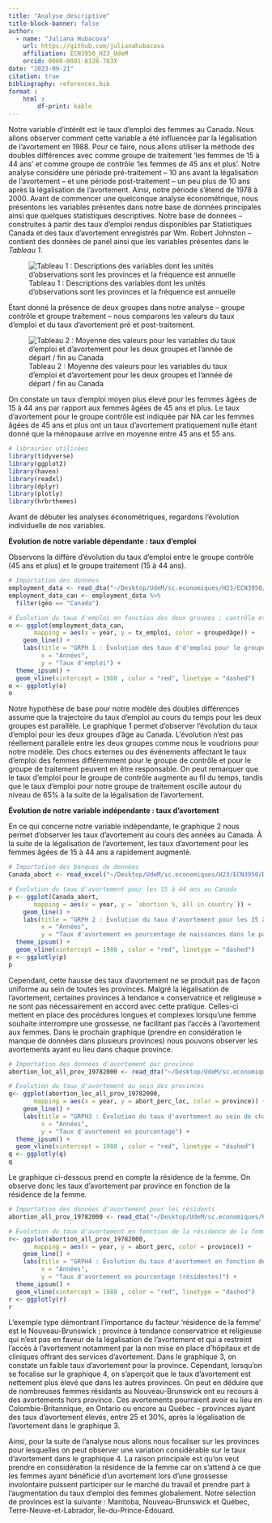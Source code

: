 ```yaml
---
title: "Analyse descriptive"
title-block-banner: false
author:
  - name: "Juliana Hubacova"
    url: https://github.com/julianahubacova
    affiliation: ECN3950_H23_UdeM
    orcid: 0000-0001-8128-783X
date: "2023-09-21"
citation: true
bibliography: references.bib
format :
    html : 
        df-print: kable
---
```


Notre variable d'intérêt est le taux d'emploi des femmes au Canada. Nous allons observer comment cette variable a été influencée par la légalisation de l'avortement en 1988. Pour ce faire, nous allons utiliser la méthode des doubles différences avec comme groupe de traitement 'les femmes de 15 à 44 ans' et comme groupe de contrôle 'les femmes de 45 ans et plus'. Notre analyse considère une période pré-traitement -- 10 ans avant la légalisation de l'avortement -- et une période post-traitement -- un peu plus de 10 ans après la légalisation de l'avortement. Ainsi, notre période s'étend de 1978 à 2000. Avant de commencer une quelconque analyse économétrique, nous présentons les variables présentes dans notre base de données principales ainsi que quelques statistiques descriptives. Notre base de données -- construites à partir des taux d'emploi rendus disponibles par Statistiques Canada et des taux d'avortement enregistrés par Wm. Robert Johnston -- contient des données de panel ainsi que les variables présentes dans le *Tableau 1*.

![Tableau 1 : Descriptions des variables dont les unités d'observations sont les provinces et la fréquence est annuelle](images/Table1.png){fig-align="center"}

Étant donné la présence de deux groupes dans notre analyse -- groupe contrôle et groupe traitement -- nous comparons les valeurs du taux d'emploi et du taux d'avortement pré et post-traitement.

![Tableau 2 : Moyenne des valeurs pour les variables du taux d'emploi et d'avortement pour les deux groupes et l'année de départ / fin au Canada](images/Table2.png)

On constate un taux d'emploi moyen plus élevé pour les femmes âgées de 15 à 44 ans par rapport aux femmes âgées de 45 ans et plus. Le taux d'avortement pour le groupe contrôle est indiquée par NA car les femmes âgées de 45 ans et plus ont un taux d'avortement pratiquement nulle étant donné que la ménopause arrive en moyenne entre 45 ans et 55 ans.

```r
# librairies utilisées
library(tidyverse)
library(ggplot2)
library(haven)
library(readxl)
library(dplyr)
library(plotly)
library(hrbrthemes)
```

Avant de débuter les analyses économétriques, regardons l'évolution individuelle de nos variables.

**Évolution de notre variable dépendante : taux d'emploi**

Observons la différe d'évolution du taux d'emploi entre le groupe contrôle (45 ans et plus) et le groupe traitement (15 à 44 ans).

```r
# Importation des données
employment_data <- read_dta("~/Desktop/UdeM/sc.economiques/H23/ECN3950/Data/employment_data.dta")
employment_data_can <- employment_data %>% 
  filter(géo == "Canada")

# Évolution du taux d'emploi en fonction des deux groupes ; contrôle et traitement
o <- ggplot(employment_data_can,
       mapping = aes(x = year, y = tx_emploi, color = groupedâge)) +
    geom_line() +
    labs(title = "GRPH 1 : Évolution des taux d'd'emploi pour le groupe contrôle et traitement",
         x = "Années",
         y = "Taux d'emploi") +
  theme_ipsum() +
  geom_vline(xintercept = 1988 , color = "red", linetype = "dashed")
o <- ggplotly(o)
o

```

Notre hypothèse de base pour notre modèle des doubles différences assume que la trajectoire du taux d'emploi au cours du temps pour les deux groupes est parallèle. Le graphique 1 permet d'observer l'évolution du taux d'emploi pour les deux groupes d'âge au Canada. L'évolution n'est pas réellement parallèle entre les deux groupes comme nous le voudrions pour notre modèle. Des chocs externes ou des événements affectant le taux d'emploi des femmes différemment pour le groupe de contrôle et pour le groupe de traitement peuvent en être responsable. On peut remarquer que le taux d'emploi pour le groupe de contrôle augmente au fil du temps, tandis que le taux d'emploi pour notre groupe de traitement oscille autour du niveau de 65% à la suite de la légalisation de l'avortement.

**Évolution de notre variable indépendante : taux d'avortement**

En ce qui concerne notre variable indépendante, le graphique 2 nous permet d'observer les taux d'avortement au cours des années au Canada. À la suite de la légalisation de l'avortement, les taux d'avortement pour les femmes âgées de 15 à 44 ans a rapidement augmenté.

```r
# Importation des banques de données
Canada_abort <- read_excel("~/Desktop/UdeM/sc.economiques/H23/ECN3950/Data/Canada_abort.xlsx")

# Évolution du taux d'avortement pour les 15 à 44 ans au Canada
p <- ggplot(Canada_abort,
       mapping = aes(x = year, y = `abortion %, all in country`)) +
    geom_line() +
    labs(title = "GRPH 2 : Évolution du taux d'avortement pour les 15 à 44 ans au Canada",
         x = "Années",
         y = "Taux d'avortement en pourcentage de naissances dans le pays") +
  theme_ipsum() +
  geom_vline(xintercept = 1988 , color = "red", linetype = "dashed")
p <- ggplotly(p)
p
```

Cependant, cette hausse des taux d'avortement ne se produit pas de façon uniforme au sein de toutes les provinces. Malgré la légalisation de l'avortement, certaines provinces à tendance « conservatrice et religieuse » ne sont pas nécessairement en accord avec cette pratique. Celles-ci mettent en place des procédures longues et complexes lorsqu'une femme souhaite interrompre une grossesse, ne facilitant pas l'accès à l'avortement aux femmes. Dans le prochain graphique (prendre en considération le manque de données dans plusieurs provinces) nous pouvons observer les avortements ayant eu lieu dans chaque province.

```r
# Importation des données d'avortement par province
abortion_loc_all_prov_19782000 <- read_dta("~/Desktop/UdeM/sc.economiques/H23/ECN3950/Data/abortion__loc_all_prov_19782000.dta")

# Évolution du taux d'avortement au sein des provinces
q<- ggplot(abortion_loc_all_prov_19782000,
       mapping = aes(x = year, y = abort_perc_loc, color = province)) +
    geom_line() +
    labs(title = "GRPH3 : Évolution du taux d'avortement au sein de chaque province",
         x = "Années",
         y = "Taux d'avortement en pourcentage") +
  theme_ipsum() +
  geom_vline(xintercept = 1988 , color = "red", linetype = "dashed")
q <- ggplotly(q)
q

```

Le graphique ci-dessous prend en compte la résidence de la femme. On observe donc les taux d'avortement par province en fonction de la résidence de la femme.

```r
# Importation des données d'avortement pour les résidents
abortion_all_prov_19782000 <- read_dta("~/Desktop/UdeM/sc.economiques/H23/ECN3950/Data/abortion_all_prov_19782000.dta")

# Évolution du taux d'avortement en fonction de la résidence de la femme
r<- ggplot(abortion_all_prov_19782000,
       mapping = aes(x = year, y = abort_perc, color = province)) +
    geom_line() +
    labs(title = "GRPH4 : Évolution du taux d'avortement en fonction de la résidence de la femme",
         x = "Années",
         y = "Taux d'avortement en pourcentage (résidentes)") +
  theme_ipsum() +
  geom_vline(xintercept = 1988 , color = "red", linetype = "dashed")
r <- ggplotly(r)
r
```

L'exemple type démontrant l'importance du facteur 'résidence de la femme' est le Nouveau-Brunswick ; province à tendance conservatrice et religieuse qui n'est pas en faveur de la légalisation de l'avortement et qui a restreint l'accès à l'avortement notamment par la non mise en place d'hôpitaux et de cliniques offrant des services d'avortement. Dans le graphique 3, on constate un faible taux d'avortement pour la province. Cependant, lorsqu'on se focalise sur le graphique 4, on s'aperçoit que le taux d'avortement est nettement plus élevé que dans les autres provinces. On peut en déduire que de nombreuses femmes résidants au Nouveau-Brunswick ont eu recours à des avortements hors province. Ces avortements pourraient avoir eu lieu en Colombie-Britannique, en Ontario ou encore au Québec -- provinces ayant des taux d'avortement élevés, entre 25 et 30%, après la légalisation de l'avortement dans le graphique 3.

Ainsi, pour la suite de l'analyse nous allons nous focaliser sur les provinces pour lesquelles on peut observer une variation considérable sur le taux d'avortement dans le graphique 4. La raison principale est qu'on veut prendre en considération la résidence de la femme car on s'attend à ce que les femmes ayant bénéficié d'un avortement lors d'une grossesse involontaire puissent participer sur le marché du travail et prendre part à l'augmentation du taux d'emploi des femmes globalement. Notre sélection de provinces est la suivante : Manitoba, Nouveau-Brunswick et Québec, Terre-Neuve-et-Labrador, Île-du-Prince-Édouard.
